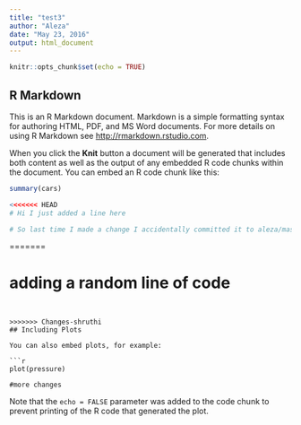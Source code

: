 ```yaml
---
title: "test3"
author: "Aleza"
date: "May 23, 2016"
output: html_document
---
```


```r
knitr::opts_chunk$set(echo = TRUE)
```

## R Markdown

This is an R Markdown document. Markdown is a simple formatting syntax for authoring HTML, PDF, and MS Word documents. For more details on using R Markdown see <http://rmarkdown.rstudio.com>.

When you click the **Knit** button a document will be generated that includes both content as well as the output of any embedded R code chunks within the document. You can embed an R code chunk like this:

```r
summary(cars)
```

```r
<<<<<<< HEAD
# Hi I just added a line here
```

```r

# So last time I made a change I accidentally committed it to aleza/master. Now I'm committing to my branch within my fork.

```
=======

# adding a random line of code

```


>>>>>>> Changes-shruthi
## Including Plots

You can also embed plots, for example:

```r
plot(pressure)

#more changes
```

Note that the `echo = FALSE` parameter was added to the code chunk to prevent printing of the R code that generated the plot.
